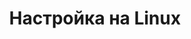 ---
sidebarTitle: "Linux"
icon: "ubuntu"
iconType: "brands"
title: "Настройка на Linux"
mode: "wide"
---